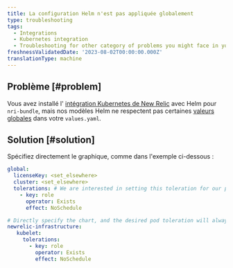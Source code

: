 ```yaml
---
title: La configuration Helm n'est pas appliquée globalement
type: troubleshooting
tags:
  - Integrations
  - Kubernetes integration
  - Troubleshooting for other category of problems you might face in your New Relic Kubernetes integration.
freshnessValidatedDate: '2023-08-02T00:00:00.000Z'
translationType: machine
---
```


## Problème [#problem]

Vous avez installé l' [intégration Kubernetes de New Relic](/install/kubernetes/?dropdown1=helm) avec Helm pour `nri-bundle`, mais nos modèles Helm ne respectent pas certaines [valeurs globales](https://github.com/newrelic/helm-charts/tree/master/charts/nri-bundle#values) dans votre `values.yaml`.

## Solution [#solution]

Spécifiez directement le graphique, comme dans l'exemple ci-dessous :

```yml
global: 
  licenseKey: <set_elsewhere>
  cluster: <set_elsewhere>
  tolerations: # We are interested in setting this toleration for our pods, but the global value is not respected for some reason 
    - key: role
      operator: Exists
      effect: NoSchedule

# Directly specify the chart, and the desired pod toleration will always be respected
newrelic-infrastructure: 
   kubelet: 
     tolerations: 
       - key: role
         operator: Exists
         effect: NoSchedule 
```